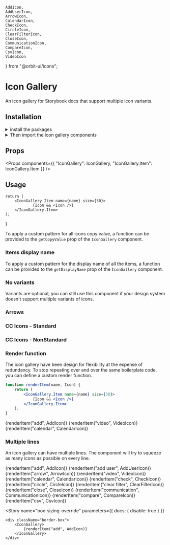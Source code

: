     AddIcon,
    AddUserIcon,
    ArrowIcon,
    CalendarIcon,
    CheckIcon,
    CircleIcon,
    ClearFilterIcon,
    CloseIcon,
    CommunicationIcon,
    CompareIcon,
    CsvIcon,
    VideoIcon
} from "@orbit-ui/icons";

<Meta title="Usage" />

<Anchor storyId="usage--single-variant" />

# Icon Gallery

An icon gallery for Storybook docs that support multiple icon variants.

## Installation

<details><summary>install the packages</summary>

```bash
npm i -D storybook-icon-gallery
```

</details>

<details><summary>Then import the icon gallery components</summary>

```js
import { IconGallery } from "storybook-icon-gallery";
```

</details>

## Props

<Props
    components={{
        "IconGallery": IconGallery,
        "IconGallery.Item": IconGallery.Item
    }}
/>

## Usage

    return (
        <IconGallery.Item name={name} size={30}>
                {Icon && <Icon />}
        </IconGallery.Item>
    );
}


To apply a custom pattern for all icons copy value, a function can be provided to the `getCopyValue` prop of the `IconGallery` component.

### Items display name

To apply a custom pattern for the display name of all the items, a function can be provided to the `getDisplayName` prop of the `IconGallery` component.

### No variants

Variants are optional, you can still use this component if your design system doesn't support multiple variants of icons.

### Arrows
<Preview>
    <Story name="no-variants">
        <IconGallery>
            <IconGallery.Item name="chevron-up" />
            <IconGallery.Item name="chevron-left" />
            <IconGallery.Item name="chevron-down" />
            <IconGallery.Item name="chevron-right" />
            <IconGallery.Item name="angle-up" />
            <IconGallery.Item name="angle-left" />
            <IconGallery.Item name="angle-down" />
            <IconGallery.Item name="angle-right" />
            <IconGallery.Item name="caret-up" />
            <IconGallery.Item name="caret-left" />
            <IconGallery.Item name="caret-down" />
            <IconGallery.Item name="caret-right" />
        </IconGallery>
    </Story>
</Preview>

### CC Icons - Standard
<Preview>
    <Story name="cc-icons">
        <IconGallery>
            <IconGallery.Item name="cc-logo" />
            <IconGallery.Item name="cc-by" />
            <IconGallery.Item name="cc-nc" />
            <IconGallery.Item name="cc-nd" />
            <IconGallery.Item name="cc-sa" />
            <IconGallery.Item name="cc-zero" />
        </IconGallery>
    </Story>
</Preview>

### CC Icons - NonStandard
<Preview>
    <Story name="cc-icons-non-standard">
        <IconGallery>
            <IconGallery.Item name="cc-heart" />
            <IconGallery.Item name="cc-heart-filled" />
        </IconGallery>
    </Story>
</Preview>

### Render function

The icon gallery have been design for flexibility at the expense of redundancy. To stop repeating over and over the same boilerplate code, you can define a custom render function.

```jsx
function renderItem(name, Icon) {
    return (
        <IconGallery.Item name={name} size={30}>
            {Icon && <Icon />}
        </IconGallery.Item>
    );
}
```

<Preview>
    <Story name="render function">
        <IconGallery>
            {renderItem("add", AddIcon)}
            {renderItem("video", VideoIcon)}
            {renderItem("calendar", CalendarIcon)}
        </IconGallery>
    </Story>
</Preview>

### Multiple lines

An icon gallery can have multiple lines. The component will try to squeeze as many icons as possible on every line.

<Preview>
    <Story name="multiple lines">
        <IconGallery>
            {renderItem("add",  AddIcon)}
            {renderItem("add user", AddUserIcon)}
            {renderItem("arrow", ArrowIcon)}
            {renderItem("video", VideoIcon)}
            {renderItem("calendar", CalendarIcon)}
            {renderItem("check", CheckIcon)}
            {renderItem("circle", CircleIcon)}
            {renderItem("clear filter", ClearFilterIcon)}
            {renderItem("close", CloseIcon)}
            {renderItem("communication", CommunicationIcon)}
            {renderItem("compare", CompareIcon)}
            {renderItem("csv", CsvIcon)}
        </IconGallery>
    </Story>
</Preview>

<Story
    name="box-sizing-override"
    parameters={{
        docs: {
            disable: true
        }
    }}
>
    <div className="border-box">
        <IconGallery>
            {renderItem("add", AddIcon)}
        </IconGallery>
    </div>
</Story>





